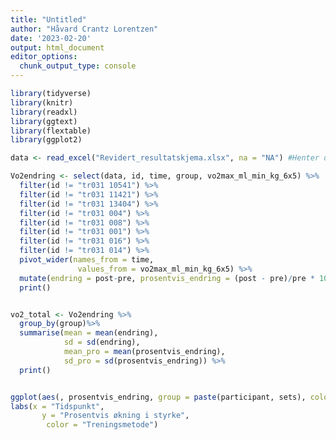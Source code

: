 ```yaml
---
title: "Untitled"
author: "Håvard Crantz Lorentzen"
date: '2023-02-20'
output: html_document
editor_options: 
  chunk_output_type: console
---
```

```r
library(tidyverse)
library(knitr)
library(readxl)
library(ggtext)
library(flextable)
library(ggplot2)

data <- read_excel("Revidert_resultatskjema.xlsx", na = "NA") #Henter data

Vo2endring <- select(data, id, time, group, vo2max_ml_min_kg_6x5) %>%
  filter(id != "tr031 10541") %>%
  filter(id != "tr031 11421") %>%
  filter(id != "tr031 13404") %>%
  filter(id != "tr031 004") %>%
  filter(id != "tr031 008") %>%
  filter(id != "tr031 001") %>%
  filter(id != "tr031 016") %>%
  filter(id != "tr031 014") %>%
  pivot_wider(names_from = time,
               values_from = vo2max_ml_min_kg_6x5) %>%
  mutate(endring = post-pre, prosentvis_endring = (post - pre)/pre * 100) %>%
  print()


vo2_total <- Vo2endring %>%
  group_by(group)%>%
  summarise(mean = mean(endring),
            sd = sd(endring),
            mean_pro = mean(prosentvis_endring),
            sd_pro = sd(prosentvis_endring)) %>%
  print()


ggplot(aes(, prosentvis_endring, group = paste(participant, sets), color = sets)) + geom_line() + theme_minimal() +
labs(x = "Tidspunkt",
       y = "Prosentvis økning i styrke",
        color = "Treningsmetode")

 
```